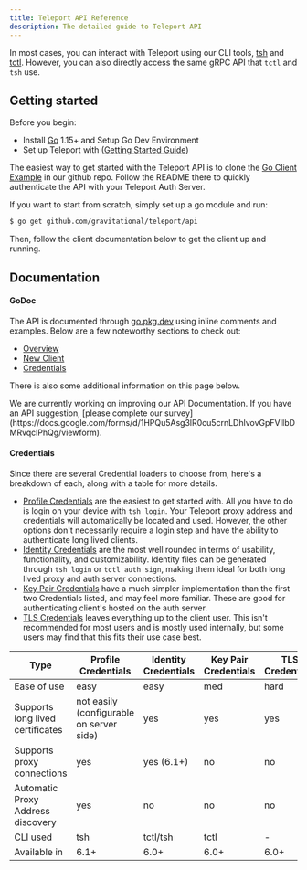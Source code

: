 ```yaml
---
title: Teleport API Reference
description: The detailed guide to Teleport API
---
```


In most cases, you can interact with Teleport using our CLI tools, [tsh](cli-docs.mdx#tsh) and [tctl](cli-docs.mdx#tctl). However, you can also directly access the same gRPC API that `tctl` and `tsh` use.

## Getting started

Before you begin:

- Install [Go](https://golang.org/doc/install) 1.15+ and Setup Go Dev Environment
- Set up Teleport with ([Getting Started Guide](getting-started.mdx))

The easiest way to get started with the Teleport API is to clone the [Go Client Example](https://github.com/gravitational/teleport/tree/master/examples/go-client) in our github repo. Follow the README there to quickly authenticate the API with your Teleport Auth Server.

If you want to start from scratch, simply set up a go module and run: 

```bash
$ go get github.com/gravitational/teleport/api
```

Then, follow the client documentation below to get the client up and running.

## Documentation

#### GoDoc

The API is documented through [go.pkg.dev](https://pkg.go.dev/github.com/gravitational/teleport/api/client) using inline comments and examples. Below are a few noteworthy sections to check out:
 - [Overview](https://pkg.go.dev/github.com/gravitational/teleport/api/client#pkg-overview)
 - [New Client](https://pkg.go.dev/github.com/gravitational/teleport/api/client#New)
 - [Credentials](https://pkg.go.dev/github.com/gravitational/teleport/api/client#Credentials)

There is also some additional information on this page below.

<Admonition type="note">
  We are currently working on improving our API Documentation. If you have an API suggestion, [please complete our survey](https://docs.google.com/forms/d/1HPQu5Asg3lR0cu5crnLDhlvovGpFVIIbDMRvqclPhQg/viewform).
</Admonition>

#### Credentials

Since there are several Credential loaders to choose from, here's a breakdown of each, along with a table for more details.

- [Profile Credentials](https://pkg.go.dev/github.com/gravitational/teleport/api/client#LoadProfile) are the easiest to get started with. All you have to do is login on your device with `tsh login`. Your Teleport proxy address and credentials will automatically be located and used. However, the other options don't necessarily require a login step and have the ability to authenticate long lived clients.
- [Identity Credentials](https://pkg.go.dev/github.com/gravitational/teleport/api/client#LoadIdentityFile) are the most well rounded in terms of usability, functionality, and customizability. Identity files can be generated through `tsh login` or `tctl auth sign`, making them ideal for both long lived proxy and auth server connections.
- [Key Pair Credentials](https://pkg.go.dev/github.com/gravitational/teleport/api/client#LoadKeyPair) have a much simpler implementation than the first two Credentials listed, and may feel more familiar. These are good for authenticating client's hosted on the auth server.
- [TLS Credentials](https://pkg.go.dev/github.com/gravitational/teleport/api/client#LoadTLS) leaves everything up to the client user. This isn't recommended for most users and is mostly used internally, but some users may find that this fits their use case best.

| Type | Profile Credentials | Identity Credentials | Key Pair Credentials | TLS Credentials |
| - | - | - | - | - | 
| Ease of use | easy | easy | med | hard | 
| Supports long lived certificates | not easily (configurable on server side) | yes | yes | yes | 
| Supports proxy connections | yes | yes (6.1+) | no | no | 
| Automatic Proxy Address discovery | yes | no | no | no | 
| CLI used | tsh | tctl/tsh | tctl | - | 
| Available in | 6.1+ | 6.0+ | 6.0+ | 6.0+ | 